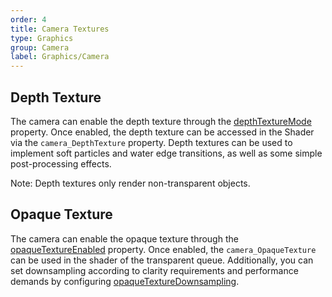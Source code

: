 ```yaml
---
order: 4
title: Camera Textures
type: Graphics
group: Camera
label: Graphics/Camera
---
```


## Depth Texture

The camera can enable the depth texture through the [depthTextureMode](/apis/galacean/#Camera) property. Once enabled, the depth texture can be accessed in the Shader via the `camera_DepthTexture` property. Depth textures can be used to implement soft particles and water edge transitions, as well as some simple post-processing effects.

<Callout type="info">
Note: Depth textures only render non-transparent objects.
</Callout>

## Opaque Texture

The camera can enable the opaque texture through the [opaqueTextureEnabled](/apis/galacean/#Camera) property. Once enabled, the `camera_OpaqueTexture` can be used in the shader of the transparent queue. Additionally, you can set downsampling according to clarity requirements and performance demands by configuring [opaqueTextureDownsampling](/apis/galacean/#Camera).
